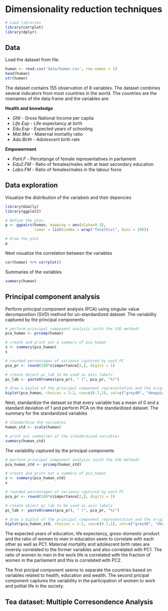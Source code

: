 # Dimensionality reduction techniques

```r
# Load libraries
library(corrplot)
library(dplyr)
```


## Data

Load the dataset from file.

```r
human <- read.csv('data/human.csv', row.names = 1)
head(human)
str(human)
```

The dataset contains 155 observation of 8 variables. The dataset combines several indicators from most countries in the world. The countries are the rownames of the data.frame and the variables are:

**Health and knowledge**
 
* *GNI* - Gross National Income per capita
* *Life.Exp* - Life expectancy at birth
* *Edu.Exp* - Expected years of schooling 
* *Mat.Mor* - Maternal mortality ratio
* *Ado.Birth* - Adolescent birth rate

**Empowerment**
 
* *Parli.F* - Percetange of female representatives in parliament
* *Edu2.FM* - Ratio of females/males with at least secondary education
* *Labo.FM* - Ratio of females/males in the labour force

## Data exploration

Visualize the distribution of the variabels and their depencies

```r
library(GGally)
library(ggplot2)

# Define the plot.
p <- ggpairs(human, mapping = aes(alpha=0.3), 
             lower = list(combo = wrap("facethist", bins = 20)))

# Draw the plot
p

```

Next visualize the correlation between the variables

```r
cor(human) %>% corrplot()
```

Summaries of the variables

```r
summary(human)
```

## Principal component analysis

Perform principal component analysis (PCA) using singular value decomposition (SVD) method for un-standardized dataset. The variability captured by the principal components:

```r

# perform principal component analysis (with the SVD method)
pca_human <- prcomp(human)

# create and print out a summary of pca_human
s <- summary(pca_human)
s
```


```r
# rounded percentages of variance captured by each PC
pca_pr <- round(100*s$importance[2,], digits = 1) 

# create object pc_lab to be used as axis labels
pc_lab <- paste0(names(pca_pr), " (", pca_pr, "%)")

# draw a biplot of the principal component representation and the original variables
biplot(pca_human, choices = 1:2, cex=c(0.7,1), col=c("grey40", "deeppink2"), xlab = pc_lab[1], ylab = pc_lab[2])
```


Next, standardize the dataset so that every variable has a mean of 0 and a standard deviation of 1 and perform PCA on the standardized dataset. The summary for the standardized variables

```r
# standardize the variables
human_std <- scale(human)

# print out summaries of the standardized variables
summary(human_std)
```

The variability captured by the principal components
```r
# perform principal component analysis (with the SVD method)
pca_human_std <- prcomp(human_std)

# create and print out a summary of pca_human
s <- summary(pca_human_std)
s
```

```r
# rounded percentages of variance captured by each PC
pca_pr <- round(100*s$importance[2,], digits = 1) 

# create object pc_lab to be used as axis labels
pc_lab <- paste0(names(pca_pr), " (", pca_pr, "%)")

# draw a biplot of the principal component representation and the original variables
biplot(pca_human_std, choices = 1:2, cex=c(0.7,1), col=c("grey40", "deeppink2"), xlab = pc_lab[1], ylab = pc_lab[2])
```

The expected years of education, life expectancy, gross-domestic product and the ratio of women to men in education seem to correlate with each other as well as PC1. Maternal mortality and adolescent birth rates are inversly correlated to the former variables and also correlated with PC1. The ratio of women to men in the work life is correlated with the fraction of women in the parliament and this is correlated with PC2.

The first pricipal component seems to separate the countries based on variables related to health, education and wealth. The second pricipal component captures the variability in the participation of women to work and polital life in the society.

## Tea dataset: Multiple Corresondence Analysis


